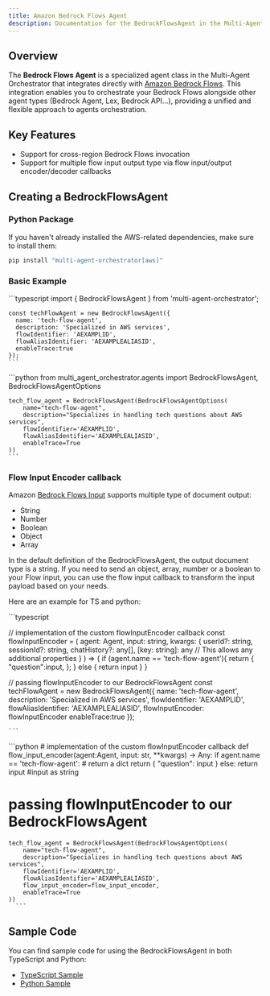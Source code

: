 ```yaml
---
title: Amazon Bedrock Flows Agent
description: Documentation for the BedrockFlowsAgent in the Multi-Agent Orchestrator
---
```


## Overview

The **Bedrock Flows Agent** is a specialized agent class in the Multi-Agent Orchestrator that integrates directly with [Amazon Bedrock Flows](https://aws.amazon.com/bedrock/flows/).
This integration enables you to orchestrate your Bedrock Flows alongside other agent types (Bedrock Agent, Lex, Bedrock API...), providing a unified and flexible approach to agents orchestration.

## Key Features

- Support for cross-region Bedrock Flows invocation
- Support for multiple flow input output type via flow input/output encoder/decoder callbacks

## Creating a BedrockFlowsAgent

### Python Package

If you haven't already installed the AWS-related dependencies, make sure to install them:

```bash
pip install "multi-agent-orchestrator[aws]"
```

### Basic Example


<Tabs syncKey="runtime">
  <TabItem label="TypeScript" icon="seti:typescript" color="blue">
    ```typescript
    import { BedrockFlowsAgent } from 'multi-agent-orchestrator';

    const techFlowAgent = new BedrockFlowsAgent({
      name: 'tech-flow-agent',
      description: 'Specialized in AWS services',
      flowIdentifier: 'AEXAMPLID',
      flowAliasIdentifier: 'AEXAMPLEALIASID',
      enableTrace:true
    });
    ```
  </TabItem>
  <TabItem label="Python" icon="seti:python">
    ```python
    from multi_agent_orchestrator.agents import BedrockFlowsAgent, BedrockFlowsAgentOptions

    tech_flow_agent = BedrockFlowsAgent(BedrockFlowsAgentOptions(
        name="tech-flow-agent",
        description="Specializes in handling tech questions about AWS services",
        flowIdentifier='AEXAMPLID',
        flowAliasIdentifier='AEXAMPLEALIASID',
        enableTrace=True
    ))
    ```
  </TabItem>
</Tabs>

### Flow Input Encoder callback

Amazon [Bedrock Flows Input](https://docs.aws.amazon.com/bedrock/latest/userguide/flows-nodes.html) supports multiple type of document output:
- String
- Number
- Boolean
- Object
- Array

In the default definition of the BedrockFlowsAgent, the output document type is a string.
If you need to send an object, array, number or a boolean to your Flow input, you can use the flow input callback to transform the input payload based on your needs.

Here are an example for TS and python:

<Tabs syncKey="runtime">
  <TabItem label="TypeScript" icon="seti:typescript" color="blue">
    ```typescript

// implementation of the custom flowInputEncoder callback
const flowInputEncoder = (
    agent: Agent,
    input: string,
    kwargs: {
        userId?: string,
        sessionId?: string,
        chatHistory?: any[],
        [key: string]: any  // This allows any additional properties
      }
) => {
      if (agent.name == 'tech-flow-agent'){
          return {
            "question":input,
          };
      } else {
          return input
      }
}

// passing flowInputEncoder to our BedrockFlowsAgent
const techFlowAgent = new BedrockFlowsAgent({
      name: 'tech-flow-agent',
      description: 'Specialized in AWS services',
      flowIdentifier: 'AEXAMPLID',
      flowAliasIdentifier: 'AEXAMPLEALIASID',
      flowInputEncoder: flowInputEncoder
      enableTrace:true
    });


    ```
  </TabItem>
  <TabItem label="Python" icon="seti:python">
    ```python
  # implementation of the custom flowInputEncoder callback
  def flow_input_encoder(agent:Agent, input: str, **kwargs) -> Any:
      if agent.name == 'tech-flow-agent':
        # return a dict
        return {
          "question": input
        }
      else:
          return input #input as string

  # passing flowInputEncoder to our BedrockFlowsAgent
    tech_flow_agent = BedrockFlowsAgent(BedrockFlowsAgentOptions(
        name="tech-flow-agent",
        description="Specializes in handling tech questions about AWS services",
        flowIdentifier='AEXAMPLID',
        flowAliasIdentifier='AEXAMPLEALIASID',
        flow_input_encoder=flow_input_encoder,
        enableTrace=True
    ))
      ```
  </TabItem>
</Tabs>

## Sample Code

You can find sample code for using the BedrockFlowsAgent in both TypeScript and Python:

- [TypeScript Sample](https://github.com/awslabs/multi-agent-orchestrator/tree/main/examples/bedrock-flows/typescript)
- [Python Sample](https://github.com/awslabs/multi-agent-orchestrator/tree/main/examples/bedrock-flows/python)

